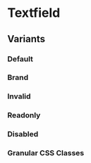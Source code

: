
<Meta of={stories} />

# Textfield

<Canvas of={stories.Default} />

## Variants

### Default

<Canvas of={stories.Default} />

### Brand

<Canvas of={stories.Round} />

### Invalid

<Canvas of={stories.Invalid} />

### Readonly

<Canvas of={stories.Readonly} />

### Disabled

<Canvas of={stories.Disabled} />

### Granular CSS Classes

<Canvas of={stories.Granular} />

